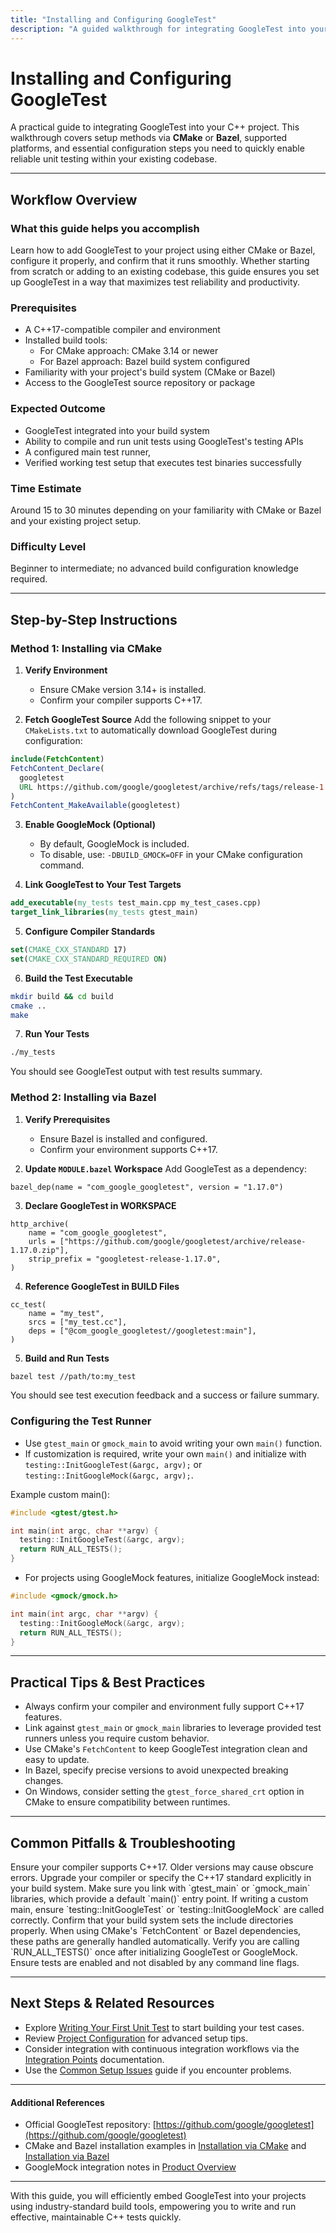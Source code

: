 ```yaml
---
title: "Installing and Configuring GoogleTest"
description: "A guided walkthrough for integrating GoogleTest into your project, covering setup via CMake or Bazel, supported platforms, and essential configuration steps. Learn to quickly enable reliable C++ unit testing within your existing codebase."
---
```


# Installing and Configuring GoogleTest

A practical guide to integrating GoogleTest into your C++ project. This walkthrough covers setup methods via **CMake** or **Bazel**, supported platforms, and essential configuration steps you need to quickly enable reliable unit testing within your existing codebase.

---

## Workflow Overview

### What this guide helps you accomplish
Learn how to add GoogleTest to your project using either CMake or Bazel, configure it properly, and confirm that it runs smoothly. Whether starting from scratch or adding to an existing codebase, this guide ensures you set up GoogleTest in a way that maximizes test reliability and productivity.

### Prerequisites
- A C++17-compatible compiler and environment
- Installed build tools:
  - For CMake approach: CMake 3.14 or newer
  - For Bazel approach: Bazel build system configured
- Familiarity with your project's build system (CMake or Bazel)
- Access to the GoogleTest source repository or package

### Expected Outcome
- GoogleTest integrated into your build system
- Ability to compile and run unit tests using GoogleTest's testing APIs
- A configured main test runner,
- Verified working test setup that executes test binaries successfully

### Time Estimate
Around 15 to 30 minutes depending on your familiarity with CMake or Bazel and your existing project setup.

### Difficulty Level
Beginner to intermediate; no advanced build configuration knowledge required.

---

## Step-by-Step Instructions

### Method 1: Installing via CMake

1. **Verify Environment**
   - Ensure CMake version 3.14+ is installed.
   - Confirm your compiler supports C++17.

2. **Fetch GoogleTest Source**
   Add the following snippet to your `CMakeLists.txt` to automatically download GoogleTest during configuration:

```cmake
include(FetchContent)
FetchContent_Declare(
  googletest
  URL https://github.com/google/googletest/archive/refs/tags/release-1.17.0.zip
)
FetchContent_MakeAvailable(googletest)
```

3. **Enable GoogleMock (Optional)**
   - By default, GoogleMock is included.
   - To disable, use: `-DBUILD_GMOCK=OFF` in your CMake configuration command.

4. **Link GoogleTest to Your Test Targets**

```cmake
add_executable(my_tests test_main.cpp my_test_cases.cpp)
target_link_libraries(my_tests gtest_main)
```

5. **Configure Compiler Standards**

```cmake
set(CMAKE_CXX_STANDARD 17)
set(CMAKE_CXX_STANDARD_REQUIRED ON)
```

6. **Build the Test Executable**

```bash
mkdir build && cd build
cmake ..
make
```

7. **Run Your Tests**

```bash
./my_tests
```
You should see GoogleTest output with test results summary.


### Method 2: Installing via Bazel

1. **Verify Prerequisites**
   - Ensure Bazel is installed and configured.
   - Confirm your environment supports C++17.

2. **Update `MODULE.bazel` Workspace**
   Add GoogleTest as a dependency:

```bazel
bazel_dep(name = "com_google_googletest", version = "1.17.0")
```

3. **Declare GoogleTest in WORKSPACE**

```bazel
http_archive(
    name = "com_google_googletest",
    urls = ["https://github.com/google/googletest/archive/release-1.17.0.zip"],
    strip_prefix = "googletest-release-1.17.0",
)
```

4. **Reference GoogleTest in BUILD Files**

```bazel
cc_test(
    name = "my_test",
    srcs = ["my_test.cc"],
    deps = ["@com_google_googletest//googletest:main"],
)
```

5. **Build and Run Tests**

```bash
bazel test //path/to:my_test
```

You should see test execution feedback and a success or failure summary.


### Configuring the Test Runner

- Use `gtest_main` or `gmock_main` to avoid writing your own `main()` function.
- If customization is required, write your own `main()` and initialize with `testing::InitGoogleTest(&argc, argv);` or `testing::InitGoogleMock(&argc, argv);`.

Example custom main():

```cpp
#include <gtest/gtest.h>

int main(int argc, char **argv) {
  testing::InitGoogleTest(&argc, argv);
  return RUN_ALL_TESTS();
}
```

- For projects using GoogleMock features, initialize GoogleMock instead:

```cpp
#include <gmock/gmock.h>

int main(int argc, char **argv) {
  testing::InitGoogleMock(&argc, argv);
  return RUN_ALL_TESTS();
}
```

---

## Practical Tips & Best Practices

- Always confirm your compiler and environment fully support C++17 features.
- Link against `gtest_main` or `gmock_main` libraries to leverage provided test runners unless you require custom behavior.
- Use CMake's `FetchContent` to keep GoogleTest integration clean and easy to update.
- In Bazel, specify precise versions to avoid unexpected breaking changes.
- On Windows, consider setting the `gtest_force_shared_crt` option in CMake to ensure compatibility between runtimes.

---

## Common Pitfalls & Troubleshooting

<AccordionGroup title="Troubleshooting Common Setup Issues">
<Accordion title="Build Failures Due to Compiler Incompatibility">
Ensure your compiler supports C++17. Older versions may cause obscure errors. Upgrade your compiler or specify the C++17 standard explicitly in your build system.
</Accordion>
<Accordion title="Linker Errors with Missing `main()`">
Make sure you link with `gtest_main` or `gmock_main` libraries, which provide a default `main()` entry point. If writing a custom main, ensure `testing::InitGoogleTest` or `testing::InitGoogleMock` are called correctly.
</Accordion>
<Accordion title="Include Path Problems">
Confirm that your build system sets the include directories properly. When using CMake's `FetchContent` or Bazel dependencies, these paths are generally handled automatically.
</Accordion>
<Accordion title="Tests Not Running or Skipping">
Verify you are calling `RUN_ALL_TESTS()` once after initializing GoogleTest or GoogleMock. Ensure tests are enabled and not disabled by any command line flags.
</Accordion>
</AccordionGroup>

---

## Next Steps & Related Resources

- Explore [Writing Your First Unit Test]( /guides/getting-started/writing-your-first-tests) to start building your test cases.
- Review [Project Configuration]( /getting-started/configuration-and-first-test/project-configuration) for advanced setup tips.
- Consider integration with continuous integration workflows via the [Integration Points]( /overview/architecture-foundations/integration-points) documentation.
- Use the [Common Setup Issues]( /getting-started/troubleshooting-and-resources/common-setup-issues) guide if you encounter problems.

---

#### Additional References

- Official GoogleTest repository: [https://github.com/google/googletest](https://github.com/google/googletest)
- CMake and Bazel installation examples in [Installation via CMake]( /getting-started/setup-and-installation/installation-via-cmake) and [Installation via Bazel]( /getting-started/setup-and-installation/installation-via-bazel)
- GoogleMock integration notes in [Product Overview]( /overview/product-intro/product-overview)

---

With this guide, you will efficiently embed GoogleTest into your projects using industry-standard build tools, empowering you to write and run effective, maintainable C++ tests quickly.
